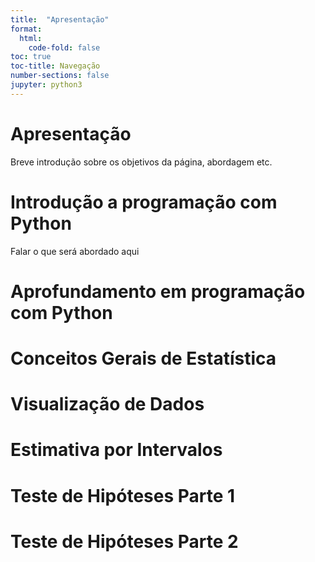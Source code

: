 ```yaml
---
title:  "Apresentação"
format:
  html:
    code-fold: false
toc: true
toc-title: Navegação
number-sections: false
jupyter: python3
---
```


# Apresentação

Breve introdução sobre os objetivos da página, abordagem etc.

# Introdução a programação com Python

Falar o que será abordado aqui

# Aprofundamento em programação com Python

# Conceitos Gerais de Estatística

# Visualização de Dados

# Estimativa por Intervalos

# Teste de Hipóteses Parte 1

# Teste de Hipóteses Parte 2